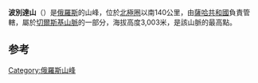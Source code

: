 {{Infobox mountain
| name = 波別達山
| native_name = {{lang-ru|Победа}}
| photo = Gorapobeda.jpg 
| photo_caption = 波別達山东南侧
| elevation_m = 3003
| elevation_ref = <ref name="peaklist">{{cite web|url=http://www.peaklist.org/WWlists/ultras/siberia.html|title=Siberia|publisher=Peaklist.org|accessdate=2014-09-01|archive-date=2017-11-17|archive-url=https://web.archive.org/web/20171117064157/http://www.peaklist.org/WWlists/ultras/siberia.html|dead-url=no}}</ref>
| prominence_m = 2443
| prominence_ref = <ref name="peaklist"/>
| listing = 
| map = Russia
| map_caption = 俄罗斯
| label_position = left
| location = {{RUS}}[[薩哈共和國|薩哈共和國]]
| range = [[切爾斯基山脈|切爾斯基山脈]]
| coordinates = {{coord|65|10|32|N|146|00|27|E|type:mountain_scale:100000|format=dms|display=inline,title}}
| coordinates_ref = <ref name="peaklist"/>
| region =
| type = 
| first_ascent = 
| easiest_route = 
}}

'''波別達山'''（{{lang-ru|Победа}}）是[[俄羅斯|俄羅斯]]的山峰，位於[[北極圈|北極圈]]以南140公里，由[[薩哈共和國|薩哈共和國]]負責管轄，屬於[[切爾斯基山脈|切爾斯基山脈]]的一部分，海拔高度3,003米，是該山脈的最高點。

==参考==
{{reflist}}
{{DEFAULTSORT:Pobeda}}
{{Russia-geo-stub}}
[[Category:俄羅斯山峰|Category:俄羅斯山峰]]